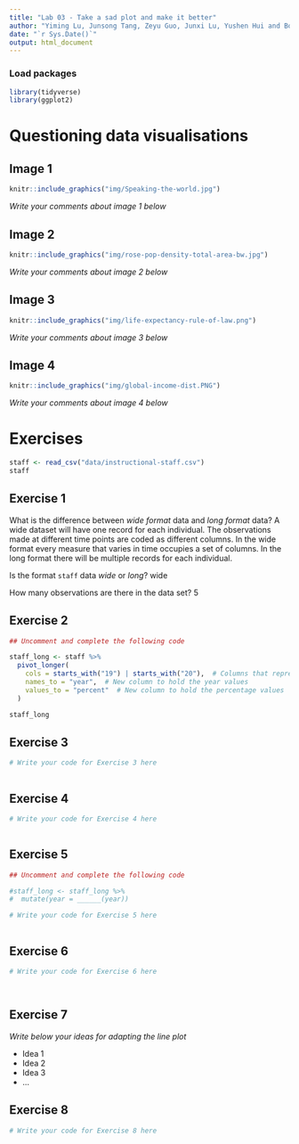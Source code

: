 ```yaml
---
title: "Lab 03 - Take a sad plot and make it better"
author: "Yiming Lu, Junsong Tang, Zeyu Guo, Junxi Lu, Yushen Hui and Boning Zhang - digitalcigarette"
date: "`r Sys.Date()`"
output: html_document
---
```


### Load packages

```r
library(tidyverse)
library(ggplot2)
```


# Questioning data visualisations

## Image 1

```r
knitr::include_graphics("img/Speaking-the-world.jpg")

```

_Write your comments about image 1 below_





## Image 2

```r
knitr::include_graphics("img/rose-pop-density-total-area-bw.jpg")
```

_Write your comments about image 2 below_




## Image 3

```r
knitr::include_graphics("img/life-expectancy-rule-of-law.png")
```

_Write your comments about image 3 below_




## Image 4

```r
knitr::include_graphics("img/global-income-dist.PNG")
```

_Write your comments about image 4 below_





# Exercises

```r
staff <- read_csv("data/instructional-staff.csv")
staff
```


## Exercise 1

What is the difference between *wide format* data and *long format* data?
A wide dataset will have one record for each individual. The observations made at different time points are coded as different columns. In the wide format every measure that varies in time occupies a set of columns. In the long format there will be multiple records for each individual.

Is the format `staff` data *wide* or *long*?
wide

How many observations are there in the data set?
5


## Exercise 2

```r
## Uncomment and complete the following code

staff_long <- staff %>%
  pivot_longer(
    cols = starts_with("19") | starts_with("20"),  # Columns that represent years (1975, 1989, etc.)
    names_to = "year",  # New column to hold the year values
    values_to = "percent"  # New column to hold the percentage values
  )

staff_long
```


## Exercise 3

```r
# Write your code for Exercise 3 here



```

## Exercise 4

```r
# Write your code for Exercise 4 here



```

## Exercise 5

```r
## Uncomment and complete the following code

#staff_long <- staff_long %>%
#  mutate(year = ______(year))
```


```r
# Write your code for Exercise 5 here



```

## Exercise 6

```r
# Write your code for Exercise 6 here




```

## Exercise 7

_Write below your ideas for adapting the line plot_

* Idea 1
* Idea 2
* Idea 3
* ...


## Exercise 8

```r
# Write your code for Exercise 8 here



```

